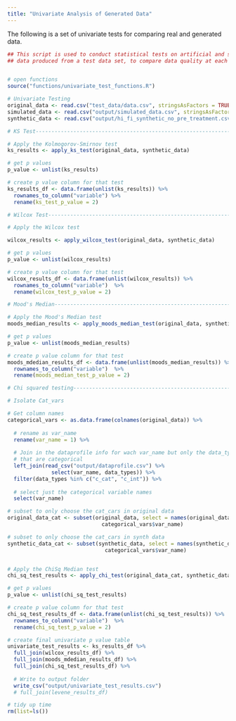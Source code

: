 ---
title: "Univariate Analysis of Generated Data"
---

The following is a set of univariate tests for comparing real and generated data. 

```{r, message = FALSE, warning = FALSE, results = "hide"}
## This script is used to conduct statistical tests on artificial and synthetic
## data produced from a test data set, to compare data quality at each point


# open functions
source("functions/univariate_test_functions.R")

# Univariate Testing
original_data <- read.csv("test_data/data.csv", stringsAsFactors = TRUE)  
simulated_data <- read.csv("output/simulated_data.csv", stringsAsFactors = TRUE)
synthetic_data <- read.csv("output/hi_fi_synthetic_no_pre_treatment.csv", stringsAsFactors = TRUE)

# KS Test-----------------------------------------------------------------------

# Apply the Kolmogorov-Smirnov test
ks_results <- apply_ks_test(original_data, synthetic_data)

# get p values
p_value <- unlist(ks_results)

# create p value column for that test
ks_results_df <- data.frame(unlist(ks_results)) %>% 
  rownames_to_column("variable") %>% 
  rename(ks_test_p_value = 2)

# Wilcox Test-------------------------------------------------------------------

# Apply the Wilcox test

wilcox_results <- apply_wilcox_test(original_data, synthetic_data)

# get p values
p_value <- unlist(wilcox_results)

# create p value column for that test
wilcox_results_df <- data.frame(unlist(wilcox_results)) %>% 
  rownames_to_column("variable")  %>% 
  rename(wilcox_test_p_value = 2)

# Mood's Median-----------------------------------------------------------------

# Apply the Mood's Median test
moods_median_results <- apply_moods_median_test(original_data, synthetic_data)

# get p values
p_value <- unlist(moods_median_results)

# create p value column for that test
moods_mdedian_results_df <- data.frame(unlist(moods_median_results)) %>% 
  rownames_to_column("variable")  %>% 
  rename(moods_median_test_p_value = 2)

# Chi squared testing-----------------------------------------------------------

# Isolate Cat_vars

# Get column names
categorical_vars <- as.data.frame(colnames(original_data)) %>% 
  
  # rename as var_name
  rename(var_name = 1) %>% 
  
  # Join in the dataprofile info for wach var_name but only the data_types with
  # that are categorical
  left_join(read_csv("output/dataprofile.csv") %>% 
              select(var_name, data_types)) %>% 
  filter(data_types %in% c("c_cat", "c_int")) %>% 
  
  # select just the categorical variable names
  select(var_name)

# subset to only choose the cat_cars in original data
original_data_cat <- subset(original_data, select = names(original_data) %in% 
                              categorical_vars$var_name)

# subset to only choose the cat_cars in synth data
synthetic_data_cat <- subset(synthetic_data, select = names(synthetic_data) %in% 
                               categorical_vars$var_name)


# Apply the ChiSq Median test
chi_sq_test_results <- apply_chi_test(original_data_cat, synthetic_data_cat)

# get p values
p_value <- unlist(chi_sq_test_results)

# create p value column for that test
chi_sq_test_results_df <- data.frame(unlist(chi_sq_test_results)) %>% 
  rownames_to_column("variable")  %>% 
  rename(chi_sq_test_p_value = 2)

# create final univariate p value table
univariate_test_results <- ks_results_df %>% 
  full_join(wilcox_results_df) %>% 
  full_join(moods_mdedian_results_df) %>% 
  full_join(chi_sq_test_results_df) %>% 
  
  # Write to output folder
  write_csv("output/univariate_test_results.csv")
  # full_join(levene_results_df)

# tidy up time 
rm(list=ls())

```